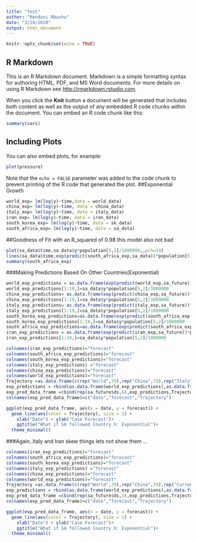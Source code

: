 ```yaml
---
title: "test"
author: "Rendani Mbuvha"
date: "3/24/2020"
output: html_document
---
```


```r
knitr::opts_chunk$set(echo = TRUE)
```

## R Markdown

This is an R Markdown document. Markdown is a simple formatting syntax for authoring HTML, PDF, and MS Word documents. For more details on using R Markdown see <http://rmarkdown.rstudio.com>.

When you click the **Knit** button a document will be generated that includes both content as well as the output of any embedded R code chunks within the document. You can embed an R code chunk like this:

```r
summary(cars)
```

## Including Plots

You can also embed plots, for example:

```r
plot(pressure)
```

Note that the `echo = FALSE` parameter was added to the code chunk to prevent printing of the R code that generated the plot.
##Exponential Growth

```r
world_exp= lm(log(y)~time,data = world_data) 
china_exp= lm(log(y)~time, data = china_data) 
italy_exp= lm(log(y)~time, data = italy_data) 
iran_exp= lm(log(y)~time, data = iran_data) 
south_korea_exp= lm(log(y)~time, data = sk_data) 
south_africa_exp= lm(log(y)~time, data = sa_data) 
```

##Goodness of Fit
with an R_squared of 0.98 this model also not bad

```r
plot(sa_data$time,sa_data$y*population[5,2]/1000000,,pch=19)
lines(sa_data$time,exp(predict(south_africa_exp,sa_data))*population[5,2]/1000000,col="red")
summary(south_africa_exp)
```
###Making Predictions Based On Other Countries(Exponential)
```r
world_exp_predictions = as.data.frame(exp(predict(world_exp,sa_future))*population[5,2]/1000000)
world_exp_predictions[1:19,]=sa_data$y*population[5,2]/1000000
china_exp_predictions= as.data.frame(exp(predict(china_exp,sa_future))*population[5,2]/1000000)
china_exp_predictions[1:19,]=sa_data$y*population[5,2]/1000000
italy_exp_predictions= as.data.frame(exp(predict(italy_exp,sa_future))*population[5,2]/1000000)
italy_exp_predictions[1:19,]=sa_data$y*population[5,2]/1000000
south_korea_exp_predictions=as.data.frame(exp(predict(south_africa_exp,sa_future))*population[5,2]/1000000)
south_korea_exp_predictions[1:19,]=sa_data$y*population[5,2]/1000000
south_africa_exp_predictions=as.data.frame(exp(predict(south_africa_exp,sa_future))*population[5,2]/1000000)
iran_exp_predictions = as.data.frame(exp(predict(iran_exp,sa_future))*population[5,2]/1000000)
iran_exp_predictions[1:19,]=sa_data$y*population[5,2]/1000000
```
```r
colnames(iran_exp_predictions)="forecast"
colnames(south_africa_exp_predictions)="forecast"
colnames(south_korea_exp_predictions)="forecast"
colnames(italy_exp_predictions) ="forecast"
colnames(china_exp_predictions)="forecast"
colnames(world_exp_predictions)="forecast"
Trajectory =as.data.frame(c(rep("World",79),rep("China",79),rep("Italy",79),rep("South Korea",79),rep("Iran",79),rep("Current ZA",79)))
exp_predictions = rbind(as.data.frame(world_exp_predictions),as.data.frame(china_exp_predictions),as.data.frame(italy_exp_predictions),as.data.frame(south_korea_exp_predictions),as.data.frame(iran_exp_predictions),as.data.frame(south_africa_exp_predictions))
exp_pred_data_frame =cbind(rep(sa_future$ds,6),exp_predictions,Trajectory)
colnames(exp_pred_data_frame)=c("date","forecast","Trajectory")
```
```r
ggplot(exp_pred_data_frame, aes(x = date, y = forecast)) + 
  geom_line(aes(color = Trajectory), size = 1) +
    xlab("Date") + ylab("Case Forecast")+
    ggtitle("What if SA followed Country X: Exponential")+
  theme_minimal()
```

###Again..Italy and Iran skew things lets not show them ...

```r
colnames(iran_exp_predictions)="forecast"
colnames(south_africa_exp_predictions)="forecast"
colnames(south_korea_exp_predictions)="forecast"
colnames(italy_exp_predictions) ="forecast"
colnames(china_exp_predictions)="forecast"
colnames(world_exp_predictions)="forecast"
Trajectory =as.data.frame(c(rep("World",79),rep("China",79),rep("Current ZA",79)))
exp_predictions = rbind(as.data.frame(world_exp_predictions),as.data.frame(china_exp_predictions),as.data.frame(south_africa_exp_predictions))
exp_pred_data_frame =cbind(rep(sa_future$ds,3),exp_predictions,Trajectory)
colnames(exp_pred_data_frame)=c("date","forecast","Trajectory")
```
```r
ggplot(exp_pred_data_frame, aes(x = date, y = forecast)) + 
  geom_line(aes(color = Trajectory), size = 1) +
    xlab("Date") + ylab("Case Forecast")+
    ggtitle("What if SA followed Country X: Exponential")+
  theme_minimal()
```
